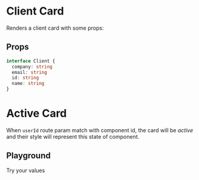 

<Meta component={ClientCard} title="Client Card" />

# Client Card

Renders a client card with some props:

## Props
```typescript
interface Client {
  company: string
  email: string
  id: string
  name: string
}
```

<Preview>
  <Story name="Default">
    <ClientCard
      company={faker.company.companyName()}
      email={faker.internet.email()}
      id={faker.random.uuid()}
      name={faker.name.findName()}
    />
  </Story>
</Preview>

# Active Card

When `userId` route param match with component id, the card will be _active_ and their style will represent this state of component.

<Preview>
  <Story name="Active Card">
    <ClientCard
      active={true}
      company={faker.company.companyName()}
      email={faker.internet.email()}
      id={faker.random.uuid()}
      name={faker.name.findName()}
    />
  </Story>
</Preview>

## Playground

Try your values

<Preview>
  <Story name="Playground">
    <ClientCard
      active={boolean('Active User?', false)}
      company={text('Company', faker.company.companyName())}
      email={text('Email', faker.internet.email())}
      id={text('ID', faker.random.uuid())}
      name={text('Name', faker.name.findName())}
    />
  </Story>
</Preview>
